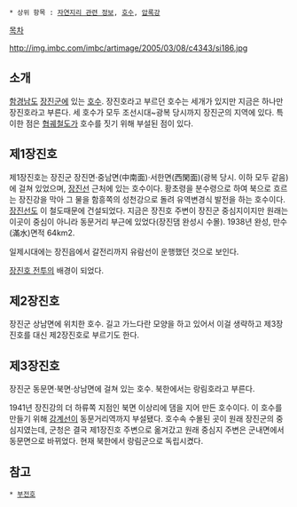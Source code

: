  * 상위 항목 : [[자연지리 관련 정보]], [[호수]], [[압록강]]

[[목차]]

http://img.imbc.com/imbc/artimage/2005/03/08/c4343/si186.jpg

== 소개 ==
[[함경남도]] [[장진군]]에 있는 [[호수]]. 장진호라고 부르던 호수는 세개가 있지만 지금은 하나만 장진호라고 부른다. 세 호수가 모두 조선시대~광복 당시까지 장진군의 지역에 있다. 특이한 점은 [[협궤]]철도가 호수를 짓기 위해 부설된 점이 있다.

== 제1장진호 ==
제1장진호는 장진군 장진면·중남면(中南面)·서한면(西閑面)(광복 당시. 이하 모두 같음)에 걸쳐 있었으며, [[장진선]] 근처에 있는 호수이다. 황초령을 분수령으로 하여 북으로 흐르는 장진강을 막아 그 물을 함흥쪽의 성천강으로 돌려 유역변경식 발전을 하는 호수이다. [[장진선]]도 이 철도때문에 건설되었다. 지금은 장진호 주변이 장진군 중심지이지만 원래는 이곳이 중심이 아니라 동문거리 부근에 있었다(장진댐 완성시 수몰). 1938년 완성, 만수(滿水)면적 64km2.

일제시대에는 장진읍에서 갈전리까지 유람선이 운행했던 것으로 보인다.

[[장진호 전투]]의 배경이 되었다.

== 제2장진호 ==
장진군 상남면에 위치한 호수. 길고 가느다란 모양을 하고 있어서 이걸 생략하고 제3장진호를 대신 제2장진호로 부르기도 한다.

== 제3장진호 ==
장진군 동문면·북면·상남면에 걸쳐 있는 호수. 북한에서는 랑림호라고 부른다. 

1941년 장진강의 더 하류쪽 지점인 북면 이상리에 댐을 지어 만든 호수이다. 이 호수를 만들기 위해 [[강계선]]이 동문거리역까지 부설됐다. 호수속 수몰된 곳이 원래 장진군의 중심지였는데, 군청은 결국 제1장진호 주변으로 옮겨갔고 원래 중심지 주변은 군내면에서 동문면으로 바뀌었다. 현재 북한에서 랑림군으로 독립시켰다.

== 참고 ==
 * [[부전호]]
